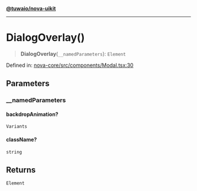 [**@tuwaio/nova-uikit**](../../../README.md)

***

# DialogOverlay()

> **DialogOverlay**(`__namedParameters`): `Element`

Defined in: [nova-core/src/components/Modal.tsx:30](https://github.com/TuwaIO/nova-uikit/blob/ff888bf4a4d6917dfef5a182a703ed36e6cd75a9/packages/nova-core/src/components/Modal.tsx#L30)

## Parameters

### \_\_namedParameters

#### backdropAnimation?

`Variants`

#### className?

`string`

## Returns

`Element`
